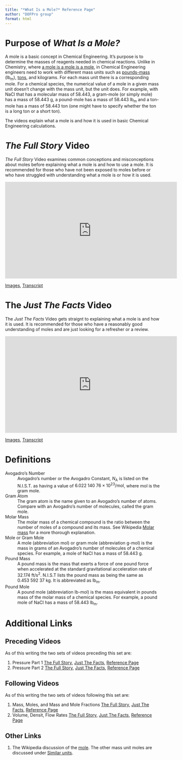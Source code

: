 ```yaml
---
title: "*What Is a Mole?* Reference Page"
author: "DOFPro group"
format: html
---
```

# Purpose of *What Is a Mole?*

A mole is a basic concept in Chemical Engineering. It's purpose is to determine the masses of reagents
needed in chemical reactions. Unlike in Chemistry, where [a mole is a mole is a mole](https://en.wikipedia.org/wiki/Rose_is_a_rose_is_a_rose_is_a_rose), in Chemical Engineering engineers need to work with different mass units such as [pounds-mass](https://en.wikipedia.org/wiki/Pound_(mass)) $(\mathrm{lb_m})$, [tons](https://en.wikipedia.org/wiki/Ton), and kilograms. For each mass unit there is a corresponding mole. For a chemical species, the numerical value of a mole in a given mass unit doesn't change with the mass unit, but the unit does. For example, with $\mathrm{NaCl}$ that has a molecular mass of $58.443$, a gram-mole (or simply mole) has a mass of $58.443\ \mathrm{g}$, a pound-mole has a mass of $58.443\ \mathrm{lb_m}$ and a ton-mole has a mass of $58.443\ \mathrm{ton}$ (one might have to specify whether the ton is a long ton or a short ton).

The videos explain what a mole is and how it is used in basic Chemical Engineering calculations. 

# *The Full Story* Video

*The Full Story* Video examines common conceptions and misconceptions about moles before explaining what a mole is and how to use a mole. It is recommended for those who have not been exposed to moles before or who have struggled with understanding what a mole is or how it is used.

<iframe width="560" height="315" src="https://www.youtube.com/embed/Kztw9GX9EL8?si=8FReigIAK_ILt8NN" title="YouTube video player" frameborder="0" allow="accelerometer; autoplay; clipboard-write; encrypted-media; gyroscope; picture-in-picture; web-share" referrerpolicy="strict-origin-when-cross-origin" allowfullscreen></iframe>

[Images](WhatIsAMoleVisuals.qmd), [Transcript](WhatIsAMoleTFSCC.qmd)

# The *Just The Facts* Video

The *Just The Facts* Video gets straignt to explaining what a mole is and how it is used. It is recommended for those who have a reasonably good understanding of moles and are just looking for a refresher or a review.

<iframe width="560" height="315" src="https://www.youtube.com/embed/wHEX0uY69rs?si=gI9jKO8lHPJ_2_EU" title="YouTube video player" frameborder="0" allow="accelerometer; autoplay; clipboard-write; encrypted-media; gyroscope; picture-in-picture; web-share" referrerpolicy="strict-origin-when-cross-origin" allowfullscreen></iframe>

[Images](WhatIsAMoleJTFVisuals.qmd), [Transcript]()

# Definitions

Avogadro's Number
: Avogadro's number or the Avogadro Constant, $N_\mathrm{A}$ is listed on the N.I.S.T. as
  having a value of $6.022\ 140\ 76 \times 10^{23}/\mathrm{mol}$, where $\mathrm{mol}$ is the gram mole.

Gram Atom
: The gram atom is the name given to an Avogadro's number of atoms. Compare with an Avogadro's number of molecules, called the gram mole.

Molar Mass
: The molar mass of a chemical compound is the ratio between the number of moles of a compound and
  its mass. See Wikipedia [Molar mass](https://en.wikipedia.org/wiki/Molar_mass) for a more thorough explanation.

Mole or Gram Mole
: A mole (abbreviation $\mathrm{mol}$) or gram mole (abbreviation $\textrm{g-mol}$) is the mass in grams of an Avogadro's number of molecules of a chemical species. For example,
  a mole of $\mathrm{NaCl}$ has a mass of $58.443\ \mathrm{g}$.

Pound Mass
: A pound mass is the mass that exerts a force of one pound force when accelerated at the standard
  gravitational acceleration rate of $32.174\ \mathrm{ft/s^2}$. N.I.S.T lists the pound mass as being the same as $0.453\ 592\ 37\ \mathrm{kg}$. It is abbreviated as $\mathrm{lb_m}$.

Pound Mole
: A pound mole (abbreviation $\textrm{lb-mol}$) is the mass equivalent in pounds mass of the
  molar mass of a chemical species. For
  example, a pound mole of $\mathrm{NaCl}$ has a mass of $58.443\ \mathrm{lb_m}$.

# Additional Links

## Preceding Videos

As of this writing the two sets of videos preceding this set are:

1. Pressure Part 1 [The Full Story](), [Just The Facts](), [Reference Page]()
2. Pressure Part 2 [The Full Story](), [Just The Facts](), [Reference Page]()

## Following Videos

As of this writing the two sets of videos following this set are:

1. Mass, Moles, and Mass and Mole Fractions [The Full Story](), [Just The Facts](), [Reference Page]()
2. Volume, Densit, Flow Rates [The Full Story](), [Just The Facts](), [Reference Page]()

## Other Links

1. The Wikipedia discussion of the [mole](https://en.wikipedia.org/wiki/Mole_(unit)). The other mass unit moles are discussed under [Similar units](https://en.wikipedia.org/wiki/Mole_(unit)#Similar_units).